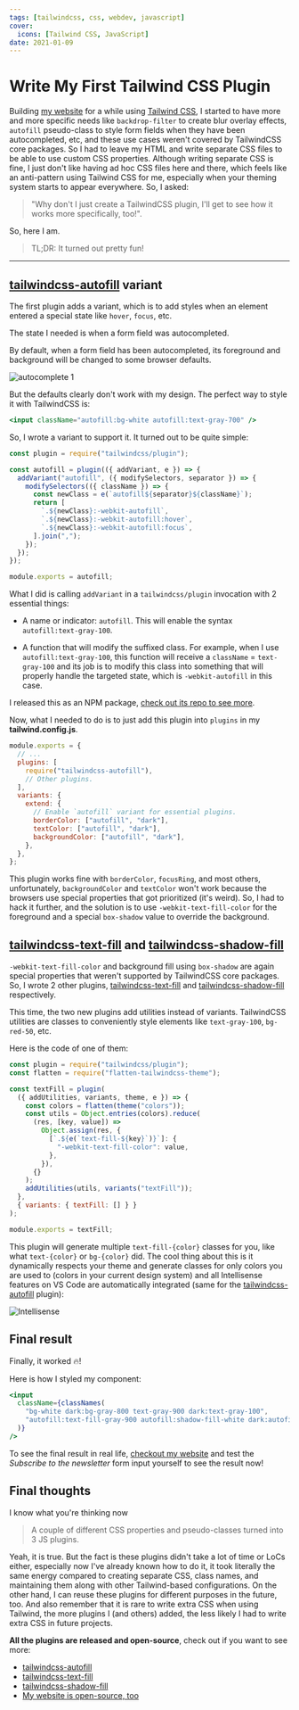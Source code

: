 ```yaml
---
tags: [tailwindcss, css, webdev, javascript]
cover:
  icons: [Tailwind CSS, JavaScript]
date: 2021-01-09
---
```


# Write My First Tailwind CSS Plugin

Building [my website] for a while using [Tailwind CSS], I started to have more
and more specific needs like `backdrop-filter` to create blur overlay effects,
`autofill` pseudo-class to style form fields when they have been autocompleted,
etc, and these use cases weren't covered by TailwindCSS core packages. So I had
to leave my HTML and write separate CSS files to be able to use custom CSS
properties. Although writing separate CSS is fine, I just don't like having ad
hoc CSS files here and there, which feels like an anti-pattern using Tailwind
CSS for me, especially when your theming system starts to appear everywhere. So,
I asked:

> "Why don't I just create a TailwindCSS plugin, I'll get to see how it works
> more specifically, too!".

So, here I am.

> TL;DR: It turned out pretty fun!

---

## [tailwindcss-autofill] variant

The first plugin adds a variant, which is to add styles when an element entered
a special state like `hover`, `focus`, etc.

The state I needed is when a form field was autocompleted.

By default, when a form field has been autocompleted, its foreground and
background will be changed to some browser defaults.

![autocomplete
1](/static/blog/write-my-first-tailwindcss-plugin/autocomplete1.gif)

But the defaults clearly don't work with my design. The perfect way to style it
with TailwindCSS is:

```jsx
<input className="autofill:bg-white autofill:text-gray-700" />
```

So, I wrote a variant to support it. It turned out to be quite simple:

```js
const plugin = require("tailwindcss/plugin");

const autofill = plugin(({ addVariant, e }) => {
  addVariant("autofill", ({ modifySelectors, separator }) => {
    modifySelectors(({ className }) => {
      const newClass = e(`autofill${separator}${className}`);
      return [
        `.${newClass}:-webkit-autofill`,
        `.${newClass}:-webkit-autofill:hover`,
        `.${newClass}:-webkit-autofill:focus`,
      ].join(",");
    });
  });
});

module.exports = autofill;
```

What I did is calling `addVariant` in a `tailwindcss/plugin` invocation with 2
essential things:

- A name or indicator: `autofill`. This will enable the syntax
  `autofill:text-gray-100`.

- A function that will modify the suffixed class. For example, when I use
  `autofill:text-gray-100`, this function will receive a `className` =
  `text-gray-100` and its job is to modify this class into something that will
  properly handle the targeted state, which is `-webkit-autofill` in this case.

I released this as an NPM package, [check out its repo to see
more][tailwindcss-autofill].

Now, what I needed to do is to just add this plugin into `plugins` in my
**tailwind.config.js**.

```js
module.exports = {
  // ...
  plugins: [
    require("tailwindcss-autofill"),
    // Other plugins.
  ],
  variants: {
    extend: {
      // Enable `autofill` variant for essential plugins.
      borderColor: ["autofill", "dark"],
      textColor: ["autofill", "dark"],
      backgroundColor: ["autofill", "dark"],
    },
  },
};
```

This plugin works fine with `borderColor`, `focusRing`, and most others,
unfortunately, `backgroundColor` and `textColor` won't work because the browsers
use special properties that got prioritized (it's weird). So, I had to hack it
further, and the solution is to use `-webkit-text-fill-color` for the foreground
and a special `box-shadow` value to override the background.

## [tailwindcss-text-fill] and [tailwindcss-shadow-fill]

`-webkit-text-fill-color` and background fill using `box-shadow` are again
special properties that weren't supported by TailwindCSS core packages. So, I
wrote 2 other plugins, [tailwindcss-text-fill] and [tailwindcss-shadow-fill]
respectively.

This time, the two new plugins add utilities instead of variants. TailwindCSS
utilities are classes to conveniently style elements like `text-gray-100`,
`bg-red-50`, etc.

Here is the code of one of them:

```js
const plugin = require("tailwindcss/plugin");
const flatten = require("flatten-tailwindcss-theme");

const textFill = plugin(
  ({ addUtilities, variants, theme, e }) => {
    const colors = flatten(theme("colors"));
    const utils = Object.entries(colors).reduce(
      (res, [key, value]) =>
        Object.assign(res, {
          [`.${e(`text-fill-${key}`)}`]: {
            "-webkit-text-fill-color": value,
          },
        }),
      {}
    );
    addUtilities(utils, variants("textFill"));
  },
  { variants: { textFill: [] } }
);

module.exports = textFill;
```

This plugin will generate multiple `text-fill-{color}` classes for you, like
what `text-{color}` or `bg-{color}` did. The cool thing about this is it
dynamically respects your theme and generate classes for only colors you are
used to (colors in your current design system) and all Intellisense features on
VS Code are automatically integrated (same for the [tailwindcss-autofill]
plugin):

![Intellisense](/static/blog/write-my-first-tailwindcss-plugin/intelli.gif)

## Final result

Finally, it worked 🔥!

Here is how I styled my component:

```jsx
<input
  className={classNames(
    "bg-white dark:bg-gray-800 text-gray-900 dark:text-gray-100",
    "autofill:text-fill-gray-900 autofill:shadow-fill-white dark:autofill:shadow-fill-gray-800 dark:autofill:text-fill-gray-100"
  )}
/>
```

To see the final result in real life, [checkout my website][my website] and test
the _Subscribe to the newsletter_ form input yourself to see the result now!

## Final thoughts

I know what you're thinking now

> A couple of different CSS properties and pseudo-classes turned into 3 JS
> plugins.

Yeah, it is true. But the fact is these plugins didn't take a lot of time or
LoCs either, especially now I've already known how to do it, it took literally
the same energy compared to creating separate CSS, class names, and maintaining
them along with other Tailwind-based configurations. On the other hand, I can
reuse these plugins for different purposes in the future, too. And also remember
that it is rare to write extra CSS when using Tailwind, the more plugins I (and
others) added, the less likely I had to write extra CSS in future projects.

**All the plugins are released and open-source**, check out if you want to see
more:

- [tailwindcss-autofill]
- [tailwindcss-text-fill]
- [tailwindcss-shadow-fill]
- [My website is open-source, too](https://github.com/phuctm97/phuctm97.com)

<!-- Links -->

[my website]: /
[tailwind css]: https://tailwindcss.com
[tailwindcss-autofill]: https://github.com/phuctm97/tailwindcss-autofill
[tailwindcss-text-fill]: https://github.com/phuctm97/tailwindcss-text-fill
[tailwindcss-shadow-fill]: https://github.com/phuctm97/tailwindcss-shadow-fill
